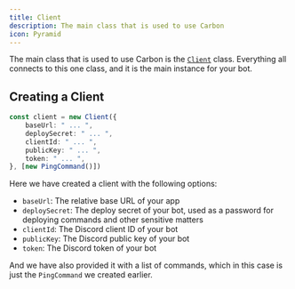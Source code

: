 ```yaml
---
title: Client
description: The main class that is used to use Carbon
icon: Pyramid
---
```


The main class that is used to use Carbon is the [`Client`](/api/index/classes/Client) class. Everything all connects to this one class, and it is the main instance for your bot.

## Creating a Client

```ts title="src/index.ts"
const client = new Client({
    baseUrl: " ... ",
    deploySecret: " ... ",
    clientId: " ... ",
    publicKey: " ... ",
    token: " ... ",
}, [new PingCommand()])
```

Here we have created a client with the following options:

- `baseUrl`: The relative base URL of your app
- `deploySecret`: The deploy secret of your bot, used as a password for deploying commands and other sensitive matters
- `clientId`: The Discord client ID of your bot
- `publicKey`: The Discord public key of your bot
- `token`: The Discord token of your bot

And we have also provided it with a list of commands, which in this case is just the `PingCommand` we created earlier.
